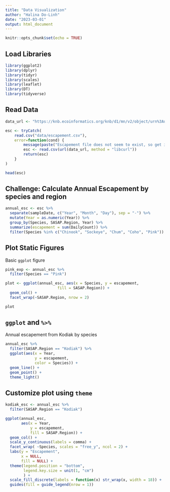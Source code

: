 ```yaml
---
title: "Data Visualization"
author: "Halina Do-Linh"
date: "2023-03-01"
output: html_document
---
```


```r
knitr::opts_chunk$set(echo = TRUE)
```

## Load Libraries

```r
library(ggplot2)
library(dplyr)
library(tidyr)
library(scales)
library(leaflet)
library(DT)
library(tidyverse)
```

## Read Data

```r
data_url <- "https://knb.ecoinformatics.org/knb/d1/mn/v2/object/urn%3Auuid%3Af119a05b-bbe7-4aea-93c6-85434dcb1c5e"

esc <- tryCatch(
    read.csv("data/escapement.csv"),
    error=function(cond) {
        message(paste("Escapement file does not seem to exist, so get it from the KNB."))
        esc <- read.csv(url(data_url, method = "libcurl"))
        return(esc)
    }
)

head(esc)
```

## Challenge: Calculate Annual Escapement by species and region

```r
annual_esc <- esc %>% 
  separate(sampleDate, c("Year", "Month", "Day"), sep = "-") %>% 
  mutate(Year = as.numeric(Year)) %>% 
  group_by(Species, SASAP.Region, Year) %>% 
  summarize(escapement = sum(DailyCount)) %>% 
  filter(Species %in% c("Chinook", "Sockeye", "Chum", "Coho", "Pink"))
```

## Plot Static Figures

Basic `ggplot` figure

```r
pink_exp <- annual_esc %>% 
  filter(Species == "Pink")

plot <- ggplot(annual_esc, aes(x = Species, y = escapement,
                       fill = SASAP.Region)) +
  geom_col() +
  facet_wrap(~SASAP.Region, nrow = 2)

plot
```

## `ggplot` and ` %>% `

Annual escapement from Kodiak by species

```r
annual_esc %>% 
  filter(SASAP.Region == "Kodiak") %>% 
  ggplot(aes(x = Year,
             y = escapement,
             color = Species)) +
  geom_line() +
  geom_point() +
  theme_light()
```

## Customize plot using `theme`

```r
kodiak_esc <- annual_esc %>% 
  filter(SASAP.Region == "Kodiak")
```

```r
ggplot(annual_esc, 
       aes(x = Year,
           y = escapement,
           fill = SASAP.Region)) +
  geom_col() +
  scale_y_continuous(labels = comma) +
  facet_wrap( ~Species, scales = "free_y", ncol = 2) +
  labs(y = "Escapement",
       x = NULL,
       fill = NULL) +
  theme(legend.position = "bottom",
        legend.key.size = unit(1, "cm")
        ) +
  scale_fill_discrete(labels = function(x) str_wrap(x, width = 18)) +
  guides(fill = guide_legend(nrow = 1))
```




